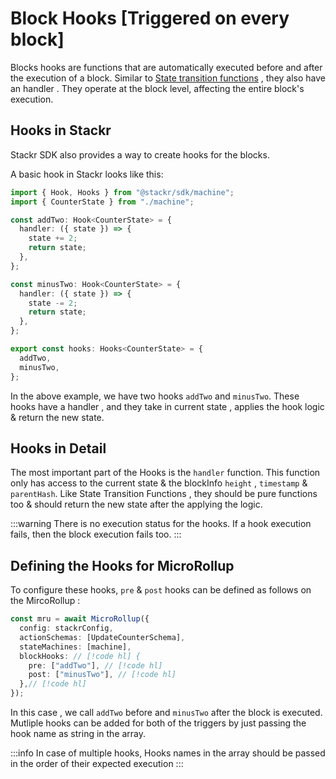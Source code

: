 # Block Hooks [Triggered on every block]

Blocks hooks are functions that are automatically executed before and after the execution of a block. Similar to [State transition functions](/build/framework/state-machine/state-transitions) , they also have an handler . They operate at the block level, affecting the entire block's execution.

## Hooks in Stackr

Stackr SDK also provides a way to create hooks for the blocks.

A basic hook in Stackr looks like this:

```typescript
import { Hook, Hooks } from "@stackr/sdk/machine";
import { CounterState } from "./machine";

const addTwo: Hook<CounterState> = {
  handler: ({ state }) => {
    state += 2;
    return state;
  },
};

const minusTwo: Hook<CounterState> = {
  handler: ({ state }) => {
    state -= 2;
    return state;
  },
};

export const hooks: Hooks<CounterState> = {
  addTwo,
  minusTwo,
};
```

In the above example, we have two hooks `addTwo` and `minusTwo`. These hooks have a handler , and they take in current state , applies the hook logic & return the new state.

## Hooks in Detail

The most important part of the Hooks is the `handler` function. This function only has access to the current state & the blockInfo `height` , `timestamp` & `parentHash`. Like State Transition Functions , they should be pure functions too & should return the new state after the applying the logic.

:::warning
There is no execution status for the hooks. If a hook execution fails, then the block execution fails too.
:::

## Defining the Hooks for MicroRollup

To configure these hooks, `pre` & `post` hooks can be defined as follows on the MircoRollup :

```ts [mru.ts]
const mru = await MicroRollup({
  config: stackrConfig,
  actionSchemas: [UpdateCounterSchema],
  stateMachines: [machine],
  blockHooks: // [!code hl] {
    pre: ["addTwo"], // [!code hl]
    post: ["minusTwo"], // [!code hl]
  },// [!code hl]
});
```

In this case , we call `addTwo` before and `minusTwo` after the block is executed. Mutliple hooks can be added for both of the triggers by just passing the hook name as string in the array.

:::info
In case of multiple hooks, Hooks names in the array should be passed in the order of their expected execution
:::